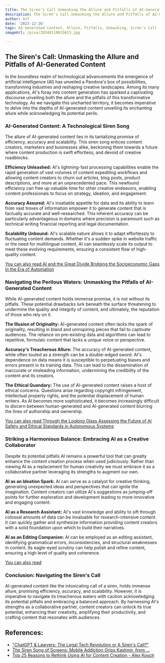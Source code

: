 ```yaml
---
title: The Siren's Call Unmasking the Allure and Pitfalls of AI-Generated Content
description: The Siren's Call Unmasking the Allure and Pitfalls of AI-Generated Content
author: Usf
date: '2023-12-28'
tags: AI-Generated Content, Allure, Pitfalls, Unmasking, Siren's Call
imageUrl: /pixa/20240110015623.jpg

---
```

## The Siren's  Call: Unmasking the Allure  and  Pitfalls of AI-Generated Content

In the boundless realm of technological advancements the emergence of artificial intelligence (AI) has unveiled a Pandora's box of possibilities, transforming industries and reshaping creative landscapes. Among  its many applications, AI's foray into content generation has sparked a captivating discourse unveiling both the allure and the pitfalls of this transformative  technology. As we navigate this uncharted territory, it  becomes  imperative  to delve into the depths of AI-generated content unveiling its enchanting allure while acknowledging its potential perils.

### AI-Generated Content: A Technological Siren Song

The  allure of AI-generated  content lies in its tantalizing promise of efficiency, accuracy and scalability. This siren song entices content creators, marketers and businesses alike,  beckoning them towards a future where content production is swift effortless, and devoid of creative roadblocks.

**Efficiency Unleashed:** AI's lightning-fast processing capabilities enable the  rapid generation of vast volumes  of content expediting workflows and allowing content creators to  churn out articles, blog posts, product descriptions, and more at an unprecedented pace. This newfound efficiency can free up valuable time for other creative endeavors, enabling  content professionals to focus on strategy,  ideation, and engagement.

**Accuracy Assured:** AI's insatiable appetite for data and its ability to  learn from vast troves of information empower it  to generate content that is factually accurate and well-researched. This inherent accuracy can be particularly advantageous in domains  where precision is paramount such as technical writing financial reporting and legal  documentation.

**Scalability Unbound:** AI's  scalable nature allows it to adapt effortlessly to fluctuating content demands. Whether  it's a sudden spike in website  traffic or the need for multilingual content, AI can seamlessly scale its output to meet these evolving requirements, ensuring a consistent flow of high-quality content.

[You can also read AI and the  Great Divide Bridging  the Socioeconomic Gaps in the  Era of Automation](AI%20and%20the%20Great%20Divide%20Bridging%20the%20Socioeconomic%20Gaps%20in%20the%20Era%20of%20Automation)


### Navigating  the Perilous Waters: Unmasking the  Pitfalls of AI-Generated Content

While AI-generated  content  holds immense promise, it is not without  its pitfalls. These potential drawbacks lurk beneath  the  surface threatening to undermine the quality and integrity of content, and  ultimately, the reputation of those who rely on  it.

**The Illusion of Originality:**  AI-generated content often lacks the spark of originality, resulting in bland and uninspiring  pieces that fail to captivate audiences. The reliance on pre-existing data  and algorithms  can lead to repetitive,  formulaic content that lacks a unique voice or perspective.

**Accuracy's Treacherous Allure:** The accuracy of  AI-generated content, while often touted as a strength  can be a double-edged  sword. AI's dependence on data means it is susceptible to perpetuating biases and errors present  in its training data. This can lead to the dissemination of  inaccurate or misleading information, undermining the credibility of the content and its creators.

**The Ethical Quandary:** The use  of  AI-generated content raises a host of ethical concerns. Questions arise regarding copyright infringement, intellectual property rights, and the potential  displacement of human writers.  As AI  becomes more sophisticated,  it becomes increasingly  difficult  to discern between human-generated and AI-generated content blurring the lines of authorship and ownership.

[You can also read Through  the Looking Glass Assessing the Future of AI Safety and Ethical Standards in Autonomous Systems](Through%20the%20Looking%20Glass%20Assessing%20the%20Future%20of%20AI%20Safety%20and%20Ethical%20Standards%20in%20Autonomous%20Systems)


### Striking a Harmonious Balance: Embracing AI as a Creative Collaborator

Despite its potential pitfalls AI remains a powerful tool that can greatly enhance the content creation process when used judiciously. Rather than viewing AI as a replacement for human creativity we must embrace it as a collaborative partner leveraging its strengths to augment our own.

**AI as an Ideation Spark:** AI can serve as a catalyst for creative thinking, generating unexpected ideas and perspectives that can ignite the imagination. Content creators  can utilize  AI's suggestions as jumping-off points for further exploration and development leading to more  innovative  and engaging content.

**AI  as a Research Assistant:**  AI's vast knowledge and ability to sift through colossal amounts of data can  be invaluable for research-intensive content. It can quickly gather and synthesize  information providing content creators with a solid foundation upon which to build their narratives.

**AI as an Editing Companion:** AI  can be employed as an editing  assistant, identifying grammatical errors, inconsistencies, and structural weaknesses in content. Its eagle-eyed scrutiny can help polish and refine  content, ensuring a  high level of quality  and coherence.

[You can also read ]()


### Conclusion: Navigating the Siren's Call

AI-generated content like the intoxicating call of  a siren, holds immense  allure, promising efficiency, accuracy, and  scalability. However, it is imperative  to navigate its treacherous waters with caution acknowledging its potential pitfalls and embracing  a balanced approach. By harnessing AI's  strengths as a collaborative partner, content creators  can unlock its true potential, enhancing their creativity, amplifying their productivity, and crafting content that  resonates  with audiences.

## References:
- ["ChatGPT & Lawyers: The Legal Tech Revolution or A Siren's Call?"](https://www.linkedin.com/pulse/chatgpt-lawyers-legal-tech-revolution-sirens-call-tariq-sheikh?trk=article-ssr-frontend-pulse_more-articles_related-content-card)
- [The Siren Song of Screens: Mobile Addiction Grips Kashmir, from ...](https://www.linkedin.com/pulse/siren-song-screens-mobile-addiction-grips-kashmir-from-javid-amin-ztxuc?trk=article-ssr-frontend-pulse_more-articles_related-content-card)
- [Top 25 Reasons to Rethink Using AI for Content Creation - Alex Kosch](https://alexkosch.com/ai-for-content-creation/)
